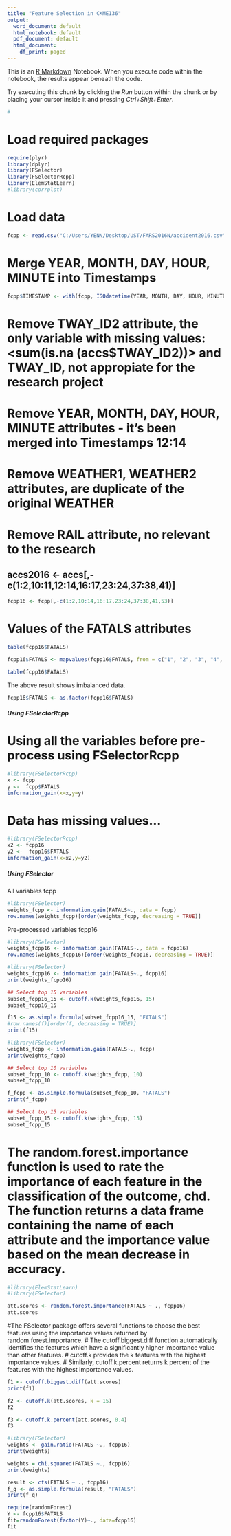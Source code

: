 ---
title: "Feature Selection in CKME136"
output:
  word_document: default
  html_notebook: default
  pdf_document: default
  html_document:
    df_print: paged
---

This is an [R Markdown](http://rmarkdown.rstudio.com) Notebook. When you execute code within the notebook, the results appear beneath the code. 

Try executing this chunk by clicking the *Run* button within the chunk or by placing your cursor inside it and pressing *Ctrl+Shift+Enter*. 

```{r}
#
```

# Load required packages
```{r}
require(plyr)
library(dplyr)
library(FSelector)
library(FSelectorRcpp)
library(ElemStatLearn)
#library(corrplot)
```

# Load data
```{r}
fcpp <- read.csv("C:/Users/YENN/Desktop/UST/FARS2016N/accident2016.csv", header = T, stringsAsFactors = F)
```


# Merge YEAR, MONTH, DAY, HOUR, MINUTE into Timestamps 
```{r}
fcpp$TIMESTAMP <- with(fcpp, ISOdatetime(YEAR, MONTH, DAY, HOUR, MINUTE, sec = 0, tz=""))
```

# Remove TWAY_ID2 attribute, the only variable with missing values: <sum(is.na (accs$TWAY_ID2))> and TWAY_ID, not appropiate for the research project
# Remove YEAR, MONTH, DAY, HOUR, MINUTE attributes - it's been merged into Timestamps 12:14
# Remove WEATHER1, WEATHER2 attributes, are duplicate of the original WEATHER
# Remove RAIL attribute, no relevant to the research

## accs2016 <- accs[,-c(1:2,10:11,12:14,16:17,23:24,37:38,41)]
```{r}
fcpp16 <- fcpp[,-c(1:2,10:14,16:17,23:24,37:38,41,53)]
```

# Values of the FATALS attributes
```{r}
table(fcpp16$FATALS)
```


```{r}
fcpp16$FATALS <- mapvalues(fcpp16$FATALS, from = c("1", "2", "3", "4", "5", "6", "9"), to = c(0,1,1,1,1,1,1))

table(fcpp16$FATALS)
```
The above result shows imbalanced data.

```{r}
fcpp16$FATALS <- as.factor(fcpp16$FATALS)
```

##### Using FSelectorRcpp #####

# Using all the variables before pre-process using FSelectorRcpp
```{r}
#library(FSelectorRcpp)
x <- fcpp
y <-  fcpp$FATALS
information_gain(x=x,y=y)
```
# Data has missing values...

```{r}
#library(FSelectorRcpp)
x2 <- fcpp16
y2 <-  fcpp16$FATALS
information_gain(x=x2,y=y2)
```


##### Using FSelector #####

All variables fcpp
```{r}
#library(FSelector)
weights_fcpp <- information.gain(FATALS~., data = fcpp)
row.names(weights_fcpp)[order(weights_fcpp, decreasing = TRUE)]
```

Pre-processed variables fcpp16
```{r}
#library(FSelector)
weights_fcpp16 <- information.gain(FATALS~., data = fcpp16)
row.names(weights_fcpp16)[order(weights_fcpp16, decreasing = TRUE)]
```


```{r}
#library(FSelector)
weights_fcpp16 <- information.gain(FATALS~., fcpp16)
print(weights_fcpp16)
```

```{r}
## Select top 15 variables
subset_fcpp16_15 <- cutoff.k(weights_fcpp16, 15)
subset_fcpp16_15
```

```{r}
f15 <- as.simple.formula(subset_fcpp16_15, "FATALS")
#row.names(f)[order(f, decreasing = TRUE)]
print(f15)
```



```{r}
#library(FSelector)
weights_fcpp <- information.gain(FATALS~., fcpp)
print(weights_fcpp)
```

```{r}
## Select top 10 variables
subset_fcpp_10 <- cutoff.k(weights_fcpp, 10)
subset_fcpp_10
```

```{r}
f_fcpp <- as.simple.formula(subset_fcpp_10, "FATALS")
print(f_fcpp)
```

```{r}
## Select top 15 variables
subset_fcpp_15 <- cutoff.k(weights_fcpp, 15)
subset_fcpp_15
```


# The random.forest.importance function is used to rate the importance of each feature in the classification of the outcome, chd. The function returns a data frame containing the name of each attribute and the importance value based on the mean decrease in accuracy.

```{R}
#library(ElemStatLearn)
#library(FSelector)

att.scores <- random.forest.importance(FATALS ~ ., fcpp16)
att.scores
```


#The FSelector package offers several functions to choose the best features using the importance values returned by random.forest.importance. 
# The cutoff.biggest.diff function automatically identifies the features which have a significantly higher importance value than other features. 
# cutoff.k provides the k features with the highest importance values. 
# Similarly, cutoff.k.percent returns k percent of the features with the highest importance values.
```{R}
f1 <- cutoff.biggest.diff(att.scores)
print(f1)
```

```{r}
f2 <- cutoff.k(att.scores, k = 15)
f2
```

```{r}
f3 <- cutoff.k.percent(att.scores, 0.4)
f3
```


```{r}
#library(FSelector)
weights <- gain.ratio(FATALS ~., fcpp16)
print(weights)
```

```{r}
weights = chi.squared(FATALS ~., fcpp16)
print(weights)
```




```{r}
result <- cfs(FATALS ~ ., fcpp16)
f_q <- as.simple.formula(result, "FATALS")
print(f_q)
```


```{r}
require(randomForest)
Y <- fcpp16$FATALS
fit=randomForest(factor(Y)~., data=fcpp16)
fit
```




